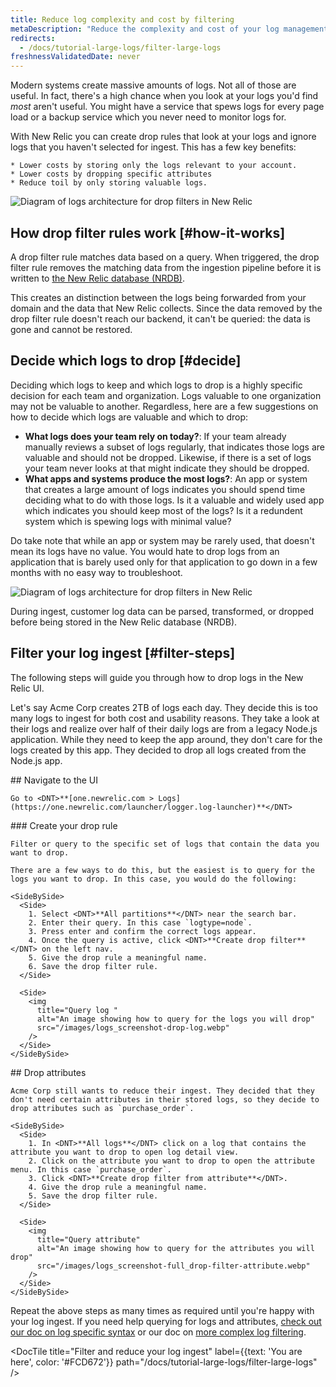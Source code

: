 ```yaml
---
title: Reduce log complexity and cost by filtering
metaDescription: "Reduce the complexity and cost of your log management by filtering your logs with drop rules"
redirects:
  - /docs/tutorial-large-logs/filter-large-logs
freshnessValidatedDate: never
---
```


Modern systems create massive amounts of logs. Not all of those are useful. In fact, there's a high chance when you look at your logs you'd find _most_ aren't useful. You might have a service that spews logs for every page load or a backup service which you never need to monitor logs for.

<SideBySide>
  <Side>
    With New Relic you can create drop rules that look at your logs and ignore logs that you haven't selected for ingest. This has a few key benefits:

    * Lower costs by storing only the logs relevant to your account.
    * Lower costs by dropping specific attributes
    * Reduce toil by only storing valuable logs.
  </Side>

  <Side>
    <img
      title="Logs architecture for drop filters in New Relic"
      alt="Diagram of logs architecture for drop filters in New Relic"
      src="/images/logs_screenshot-full_intro.webp"
    />
  </Side>
</SideBySide>

## How drop filter rules work [#how-it-works]

A drop filter rule matches data based on a query. When triggered, the drop filter rule removes the matching data from the ingestion pipeline before it is written to [the New Relic database (NRDB)](/docs/data-apis/get-started/nrdb-horsepower-under-hood/).

This creates an distinction between the logs being forwarded from your domain and the data that New Relic collects. Since the data removed by the drop filter rule doesn't reach our backend, it can't be queried: the data is gone and cannot be restored.

## Decide which logs to drop [#decide]

Deciding which logs to keep and which logs to drop is a highly specific decision for each team and organization. Logs valuable to one organization may not be valuable to another. Regardless, here are a few suggestions on how to decide which logs are valuable and which to drop:

* <DNT>**What logs does your team rely on today?**</DNT>: If your team already manually reviews a subset of logs regularly, that indicates those logs are valuable and should not be dropped. Likewise, if there is a set of logs your team never looks at that might indicate they should be dropped.
* <DNT>**What apps and systems produce the most logs?**</DNT>: An app or system that creates a large amount of logs indicates you should spend time deciding what to do with those logs. Is it a valuable and widely used app which indicates you should keep most of the logs? Is it a redundent system which is spewing logs with minimal value?

Do take note that while an app or system may be rarely used, that doesn't mean its logs have no value. You would hate to drop logs from an application that is barely used only for that application to go down in a few months with no easy way to troubleshoot.

<img
  title="Logs architecture for drop filters in New Relic"
  alt="Diagram of logs architecture for drop filters in New Relic"
  src="/images/logs_diagram_ingest-pipeline.webp"
/>

<figcaption>
  During ingest, customer log data can be parsed, transformed, or dropped before being stored in the New Relic database (NRDB).
</figcaption>

## Filter your log ingest [#filter-steps]

The following steps will guide you through how to drop logs in the New Relic UI.

Let's say Acme Corp creates 2TB of logs each day. They decide this is too many logs to ingest for both cost and usability reasons. They take a look at their logs and realize over half of their daily logs are from a legacy Node.js application. While they need to keep the app around, they don't care for the logs created by this app. They decided to drop all logs created from the Node.js app.

<Steps>
  <Step>
    ## Navigate to the UI

    Go to <DNT>**[one.newrelic.com > Logs](https://one.newrelic.com/launcher/logger.log-launcher)**</DNT>
  </Step>

  <Step>
    ### Create your drop rule

    Filter or query to the specific set of logs that contain the data you want to drop.

    There are a few ways to do this, but the easiest is to query for the logs you want to drop. In this case, you would do the following:

    <SideBySide>
      <Side>
        1. Select <DNT>**All partitions**</DNT> near the search bar.
        2. Enter their query. In this case `logtype=node`.
        3. Press enter and confirm the correct logs appear.
        4. Once the query is active, click <DNT>**Create drop filter**</DNT> on the left nav.
        5. Give the drop rule a meaningful name.
        6. Save the drop filter rule.
      </Side>

      <Side>
        <img
          title="Query log "
          alt="An image showing how to query for the logs you will drop"
          src="/images/logs_screenshot-drop-log.webp"
        />
      </Side>
    </SideBySide>
  </Step>

  <Step>
    ## Drop attributes

    Acme Corp still wants to reduce their ingest. They decided that they don't need certain attributes in their stored logs, so they decide to drop attributes such as `purchase_order`.

    <SideBySide>
      <Side>
        1. In <DNT>**All logs**</DNT> click on a log that contains the attribute you want to drop to open log detail view.
        2. Click on the attribute you want to drop to open the attribute menu. In this case `purchase_order`.
        3. Click <DNT>**Create drop filter from attribute**</DNT>.
        4. Give the drop rule a meaningful name.
        5. Save the drop filter rule.
      </Side>

      <Side>
        <img
          title="Query attribute"
          alt="An image showing how to query for the attributes you will drop"
          src="/images/logs_screenshot-full_drop-filter-attribute.webp"
        />
      </Side>
    </SideBySide>
  </Step>
</Steps>

Repeat the above steps as many times as required until you're happy with your log ingest. If you need help querying for logs and attributes, [check out our doc on log specific syntax](/docs/logs/ui-data/query-syntax-logs/) or our doc on [more complex log filtering](/docs/logs/ui-data/drop-data-drop-filter-rules/).

<DocTiles numbered>
  <DocTile
    title="Get started"
    path="/docs/tutorial-large-logs/get-started-managing-large-logs"
  />

  <DocTile
    title="Filter and reduce your log ingest"
    label={{text: 'You are here', color: '#FCD672'}}
    path="/docs/tutorial-large-logs/filter-large-logs"
  />

  <DocTile
    title="Organize your logs"
    path="/docs/tutorial-large-logs/organize-large-logs"
  />
</DocTiles>
